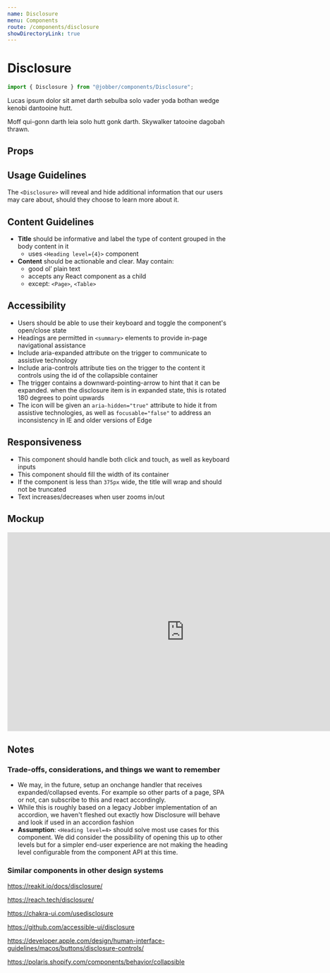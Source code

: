 ```yaml
---
name: Disclosure
menu: Components
route: /components/disclosure
showDirectoryLink: true
---
```



# Disclosure

```ts
import { Disclosure } from "@jobber/components/Disclosure";
```

<Playground>
  <Disclosure title="Open to see more content">
    <Content>
      <p>
        Lucas ipsum dolor sit amet darth sebulba solo vader yoda bothan wedge
        kenobi dantooine hutt.
      </p>
      <p>
        Moff qui-gonn darth leia solo hutt gonk darth. Skywalker tatooine
        dagobah thrawn.
      </p>
    </Content>
  </Disclosure>
</Playground>

## Props

<Props of={Disclosure} />

## Usage Guidelines

The `<Disclosure>` will reveal and hide additional information that our users
may care about, should they choose to learn more about it.

## Content Guidelines

- **Title** should be informative and label the type of content grouped in the
  body content in it
  - uses `<Heading level={4}>` component
- **Content** should be actionable and clear. May contain:
  - good ol’ plain text
  - accepts any React component as a child
  - except: `<Page>`, `<Table>`

## Accessibility

- Users should be able to use their keyboard and toggle the component's
  open/close state
- Headings are permitted in `<summary>` elements to provide in-page navigational
  assistance
- Include aria-expanded attribute on the trigger to communicate to assistive
  technology
- Include aria-controls attribute ties on the trigger to the content it controls
  using the id of the collapsible container
- The trigger contains a downward-pointing-arrow to hint that it can be
  expanded. when the disclosure item is in expanded state, this is rotated 180
  degrees to point upwards
- The icon will be given an `aria-hidden="true"` attribute to hide it from
  assistive technologies, as well as `focusable="false"` to address an
  inconsistency in IE and older versions of Edge

## Responsiveness

- This component should handle both click and touch, as well as keyboard inputs
- This component should fill the width of its container
- If the component is less than `375px` wide, the title will wrap and should not
  be truncated
- Text increases/decreases when user zooms in/out

## Mockup

<iframe
  style="border: 1px solid rgba(0, 0, 0, 0.1);"
  width="800"
  height="450"
  src="https://www.figma.com/file/NSFGqkxgycP8JbEwmaDW8d/Design-System-Contribution-%5BDisclosure%5D?node-id=456%3A3679"
  allowfullscreen
></iframe>

## Notes

### Trade-offs, considerations, and things we want to remember

- We may, in the future, setup an onchange handler that receives
  expanded/collapsed events. For example so other parts of a page, SPA or not,
  can subscribe to this and react accordingly.
- While this is roughly based on a legacy Jobber implementation of an accordion,
  we haven't fleshed out exactly how Disclosure will behave and look if used in
  an accordion fashion
- **Assumption**: `<Heading level=4>` should solve most use cases for this
  component. We did consider the possibility of opening this up to other levels
  but for a simpler end-user experience are not making the heading level
  configurable from the component API at this time.

### Similar components in other design systems

https://reakit.io/docs/disclosure/

https://reach.tech/disclosure/

https://chakra-ui.com/usedisclosure

https://github.com/accessible-ui/disclosure

https://developer.apple.com/design/human-interface-guidelines/macos/buttons/disclosure-controls/

https://polaris.shopify.com/components/behavior/collapsible
